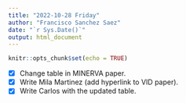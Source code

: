 ```yaml
---
title: "2022-10-28 Friday"
author: "Francisco Sanchez Saez"
date: "`r Sys.Date()`"
output: html_document
---
```


```r
knitr::opts_chunk$set(echo = TRUE)
```

- [x] Change table in MINERVA paper.
- [x] Write Mila Martinez (add hyperlink to VID paper).
- [x] Write Carlos with the updated table.
